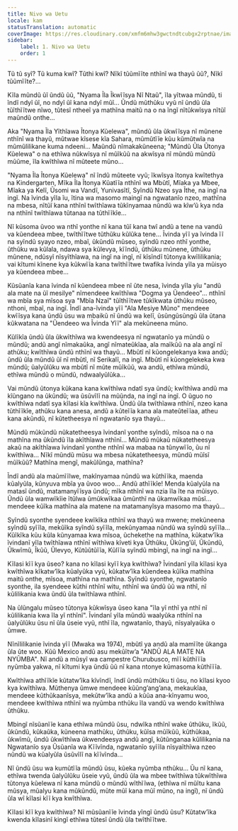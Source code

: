 ```yaml
---
title: Nivo wa Uetu
locale: kam
statusTranslation: automatic
coverImage: https://res.cloudinary.com/xmfm6mhw3gwctndtcubgx2rptnae/image/upload/v1740468922/small_cover_tratado_de_psicologia_revolucionaria_a4c0dca4e0.webp
sidebar:
    label: 1. Nivo wa Uetu
    order: 1
---
```

Tũ tũ syĩ? Tũ kuma kwĩ? Tũthi kwĩ? Nĩkĩ tũũmĩĩte nthĩnĩ wa thayũ ũũ?, Nĩkĩ tũũmĩĩte?...

Kĩla mũndũ ũĩ ũndũ ũũ, "Nyama Ĩla Ĩkwĩĩsya Nĩ Ntaũ", ĩla yĩtwaa mũndũ, ti ĩndĩ ndyĩ ũĩ, no ndyĩ ũĩ kana ndyĩ mũĩ... Ũndũ mũthũku vyũ nĩ ũndũ ũla tũĩthĩĩtwe nĩwo, tũtesĩ ntheeĩ ya mathĩna maitũ na o na ĩngĩ nĩtũkwĩsya nĩtũĩ maũndũ onthe...

Aka "Nyama Ĩla Yĩthĩawa Ĩtonya Kũelewa", mũndũ ũla ũkwĩĩsya nĩ mũnene nthĩnĩ wa thayũ, mũtwae kĩsese kĩa Sahara, mũmũtĩĩe kũu kũmũtwĩa na mũmũlilikane kuma ndeeni... Maũndũ nĩmakakũneena; "Mũndũ Ũla Ũtonya Kũelewa" o na ethĩwa nũkwĩsya nĩ mũĩkũũ na akwĩsya nĩ mũndũ mũndũ mũũme, ĩla kwĩthĩwa nĩ mũteete mũno...

"Nyama Ĩla Ĩtonya Kũelewa" nĩ ĩndũ mũteete vyũ; ĩkwĩsya ĩtonya kwĩtethya na Kindergarten, Mĩka Ĩla Ĩtonya Kũatĩĩa nthĩnĩ wa Mbũtĩ, Mĩaka ya Mbee, Mĩaka ya Kelĩ, Ũsomi wa Vandĩ, Yunivasĩtĩ, Syĩndũ Nzeo sya Ĩthe, na ingĩ na ingĩ. Na ĩvinda yĩla ĩu, ĩtina wa masomo maingĩ na ngwatanĩo nzeo, mathĩna na mbesa, nĩtũĩ kana nthĩnĩ twĩthĩawa tũkĩnyamaa nũndũ wa kĩw’ũ kya nda na nthĩnĩ twĩthĩawa tũtanaa na tũthĩĩkĩe...

Nĩ kũsoma ũvoo wa nthĩ yonthe nĩ kana tũĩ kana twĩ andũ a tene na vandũ va kũendeea mbee, twĩthĩĩtwe tũthũku kũlũka tene... Ĩvinda yĩĩ ya ĩvinda ĩĩ na syĩndũ syayo nzeo, mbaĩ, ũkũndũ mũseo, syĩndũ nzeo nthĩ yonthe, ũthũku wa kũlala, ndawa sya kũlevya, kĩĩndũ, ũthũku mũnene, ũthũku mũnene, ndũsyĩ nĩsyĩthĩawa, na ingĩ na ingĩ, nĩ kĩsĩndĩ tũtonya kwĩlilikania; vai kĩtumi kĩnene kya kũkwĩĩa kana twĩthĩĩtwe twafika ĩvinda yĩla ya mũisyo ya kũendeea mbee...

Kũsũanĩa kana ĩvinda nĩ kũendeea mbee nĩ ũte nesa, ĩvinda yĩla yĩu "andũ ala mate na ũĩ mesilye" nĩmendeee kwĩthĩwa "Dogma ya Ũendeeo"... nthĩnĩ wa mbĩa sya mĩsoa sya "Mbĩa Nzaĩ" tũĩthĩĩtwe tũkĩkwata ũthũku mũseo, nthoni, mbaĩ, na ingĩ. Ĩndĩ ana-ĩvinda yĩĩ "Ala Mesiye Mũno" mendeee kwĩĩsya kana ũndũ ũsu wa mbaikũ nĩ ũndũ wa kelĩ, ũsũngũsũngũ ũla ũtana kũkwatana na "Ũendeeo wa Ĩvinda Yĩĩ" ala mekũneena mũno.

Kũlĩkĩa ũndũ ũla ũkwĩthĩwa wa kwendeesya nĩ ngwatanĩo ya mũndũ o mũndũ; andũ angĩ nĩmakaũka, angĩ nĩmateũkĩaa, ala maĩkũũ na ala angĩ nĩ athũku; kwĩthĩwa ũndũ nthĩnĩ wa thayũ... Mbũtĩ nĩ kũongelekanya kwa andũ; ũndũ ũla mũndũ ũĩ nĩ mbũtĩ, nĩ Serikalĩ, na ingĩ. Mbũtĩ nĩ kũongelekeka kwa mũndũ; ũalyũlũku wa mbũtĩ nĩ mũte mũĩkũũ, wa andũ, ethĩwa mũndũ, ethĩwa mũndũ o mũndũ, ndwaalyũlũka...

Vai mũndũ ũtonya kũkana kana kwĩthĩwa ndatĩ sya ũndũ; kwĩthĩwa andũ ma kĩũngano na ũkũndũ; wa ũsũvĩlĩ na mũũnda, na ingĩ na ingĩ. O ũguo no kwĩthĩwa ndatĩ sya kĩlasi kĩa kwĩthĩwa. Ũndũ ũla twĩthĩawa nthĩnĩ, nzeo kana tũthĩĩkĩe, athũku kana anesa, andũ a kũteĩĩa kana ala mateũteĩĩaa, atheu kana akũndũ, nĩ kũtetheesya nĩ ngwatanĩo sya thayũ...

Mũndũ mũkũndũ nũkatetheesya ĩvindanĩ yonthe syĩndũ, mĩsoa na o na mathĩna ma ũkũndũ ĩla akĩthĩawa nthĩnĩ... Mũndũ mũkaũ nũkatetheesya akaũ na akĩthĩawa ĩvindanĩ yonthe nthĩnĩ wa mabaa na tũnywĩĩo, ũu nĩ kwĩthĩwa... Nĩkĩ mũndũ mũsu wa mbesa nũkatetheesya, mũndũ mũĩsĩ mũĩkũũ? Mathĩna mengĩ, makũlũnga, mathĩna?

Ĩndĩ andũ ala maũmĩĩlwe, makĩnyamaa nũndũ wa kũthĩĩka, maenda kũalyũla, kũnyuva mbĩa ya ũvoo woo... Andũ athĩĩkĩe! Menda kũalyũla na matasĩ ũndũ, matamanyĩĩsya ũndũ; mĩka nthĩnĩ wa nzia ĩla ĩte na mũisyo. Ũndũ ũla wamwĩkĩie ĩtũlwa ũmũkwĩkaa ũmũnthĩ na ũkamwĩkaa mũsĩ... mendeee kũĩka mathĩna ala matene na matamanyĩsya masomo ma thayũ...

Syĩndũ syonthe syendeee kwĩkĩka nthĩnĩ wa thayũ wa mwene; mekũneena syĩndũ syĩĩla, mekũĩka syĩndũ syĩĩla, mekũnyamaa nũndũ wa syĩndũ syĩĩla... Kũĩkĩka kũu kũla kũnyamaa kwa mĩsoa, ũchekethe na mathĩna, kũkatw’ĩka ĩvindanĩ yĩla twĩthĩawa nthĩnĩ wĩthĩwa kĩveti kya Ũthũku, Ũkũng’ũĩ, Ũkũndũ, Ũkwĩmũ, Ĩkũũ, Ũlevyo, Kũtũũtũĩĩa, Kũlĩĩa syĩndũ mbingĩ, na ingĩ na ingĩ...

Kĩlasi kĩĩ kya ũseo? kana no kĩlasi kyĩĩ kya kwĩthĩwa? Ĩvindanĩ yĩla kĩlasi kya kwĩthĩwa kĩkatw’ĩka kũalyũka vyũ, kũkatw’ĩka kũendeea kũĩka mathĩna maitũ onthe, mĩsoa, mathĩna na mathĩna. Syĩndũ syonthe, ngwatanĩo syonthe, ila syendeee kũthi nthĩnĩ witu, nthĩnĩ wa ũndũ ũũ wa nthĩ, nĩ kũlilikania kwa ũndũ ũla twĩthĩawa nthĩnĩ.

Na ũlũngalu mũseo tũtonya kũkwĩsya ũseo kana "ĩla yĩ nthĩ ya nthĩ nĩ kũlilikania kwa ĩla yĩ nthĩnĩ". Ĩvindanĩ yĩla mũndũ waalyũka nthĩnĩ na ũalyũlũku ũsu nĩ ũla ũseie vyũ, nthĩ ĩla, ngwatanĩo, thayũ, nĩsyalyaũka o ũmwe.

Nĩnĩlilikanie ĩvinda yĩĩ (Mwaka wa 1974), mbũtĩ ya andũ ala mamĩĩte ũkanga ũla ũte woo. Kũũ Mexico andũ asu mekũĩtw’a "ANDŨ ALA MATE NA NYŨMBA". Nĩ andũ a mũsyĩ wa campestre Churubusco, mĩĩ kũthĩĩĩa nyũmba yakwa, nĩ kĩtumi kya ũndũ ũũ nĩ kana ntonye kũmasoma kũthĩĩĩa.

Kwĩthĩwa athĩĩkĩe kũtatw’ĩka kĩvĩndĩ, ĩndĩ ũndũ mũthũku ti ũsu, no kĩlasi kyoo kya kwĩthĩwa. Mũthenya ũmwe mendeee kũũng’ang’ana, mekaukĩaa, mendeee kũthũkaanĩsya, mekũtw’ĩka andũ a kũũa ana-kĩnyamu woo, mendeee kwĩthĩwa nthĩnĩ wa nyũmba nthũku ĩla vandũ va wendo kwĩthĩwa ũthũku.

Mbingĩ nĩsũanĩĩe kana ethĩwa mũndũ ũsu, ndwĩka nthĩnĩ wake ũthũku, ĩkũũ, ũkũndũ, kũkaũka, kũneena mathũku, ũthũku, kũĩsa mũĩkũũ, kũthũkaa, ũkwĩmũ, ũndũ ũkwĩthĩwa ũkwendeesya andũ angĩ, kũtũnganaa kũlilikania na Ngwatanĩo sya Ũsũanĩa wa Kĩĩvĩnda, ngwatanĩo syĩĩla nĩsyaĩthĩwa nzeo nũndũ wa kũalyũla ũsũvĩlĩ na kĩĩvĩnda...

Nĩ ũndũ ũsu wa kumũtĩĩa mũndũ ũsu, kũeka nyũmba nthũku... Ũu nĩ kana, ethĩwa twenda ũalyũlũku ũseie vyũ, ũndũ ũla wa mbee twĩthĩwa tũkwĩthĩwa tũtonya kũelewa nĩ kana mũndũ o mũndũ wĩthĩĩwa, (ethĩwa nĩ mũĩtu kana mũsya, mũalyu kana mũkũndũ, mũte mũĩ kana mũĩ mũno, na ingĩ), nĩ ũndũ ũla wĩ kĩlasi kĩĩ kya kwĩthĩwa.

Kĩlasi kĩĩ kya kwĩthĩwa? Nĩ mũsũanĩĩe ĩvinda yĩngĩ ũndũ ũsu? Kũtatw’ĩka kwenda kĩlasinĩ kingĩ ethĩwa tũtesĩ ũndũ ũla twĩthĩĩtwe.

